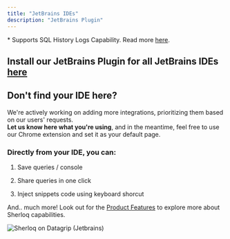 ```yaml
---
title: "JetBrains IDEs"
description: "JetBrains Plugin"
---
```


<CardGroup cols={3}>
  <Card title="DataGrip *" href="/datagripplugin" />

  <Card title="PyCharm *" href="/datagripplugin" />
</CardGroup>

\* Supports SQL History Logs Capability. Read more [here](https://docs.sherloqdata.io/queryhistory#queries-history-logs).

## **Install our JetBrains Plugin for all JetBrains IDEs** [**here**](https://docs.sherloqdata.io/datagripplugin)



## Don't find your IDE here?

We're actively working on adding more integrations, prioritizing them based on our users' requests.<br /> **Let us know here what you're using**, and in the meantime, feel free to use our Chrome extension and set it as your default page.

### Directly from your IDE, you can:

1. Save queries / console

2. Share queries in one click

3. Inject snippets code using keyboard shorcut

And.. much more! Look out for the [Product Features](/features) to explore more about Sherloq capabilities.

<Frame caption="Sherloq Plugin on top of Datagrip">
  <img alt="Sherloq on Datagrip (Jetbrains)" src="/images/sherloq_dg.png" />
</Frame>